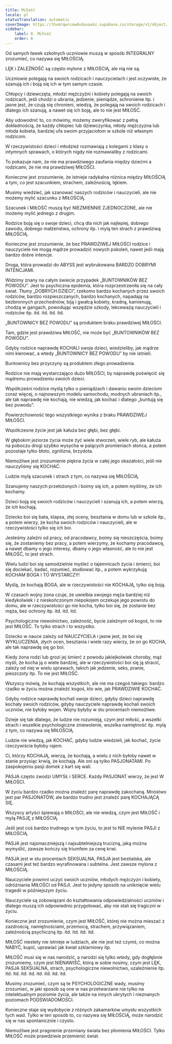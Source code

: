 ```yaml
---
title: Miłość
locale: pl
statusTranslation: automatic
coverImage: https://lhvmrqwrcowdvduuaukz.supabase.co/storage/v1/object/public/strapi-uploads/small_cover-educacion-fundamental.webp-2d51a7828a2b1309555be27f7e2a61a0.webp
sidebar:
    label: 8. Miłość
    order: 8
---
```

Od samych ławek szkolnych uczniowie muszą w sposób INTEGRALNY zrozumieć, co nazywa się MIŁOŚCIĄ.

LĘK i ZALEŻNOŚĆ są często mylone z MIŁOŚCIĄ, ale nią nie są.

Uczniowie polegają na swoich rodzicach i nauczycielach i jest oczywiste, że szanują ich i boją się ich w tym samym czasie.

Chłopcy i dziewczęta, młodzi mężczyźni i kobiety polegają na swoich rodzicach, jeśli chodzi o ubrania, jedzenie, pieniądze, schronienie itp. i jasne jest, że czują się chronieni, wiedzą, że polegają na swoich rodzicach i dlatego ich szanują, a nawet się ich boją, ale to nie jest MIŁOŚĆ.

Aby udowodnić to, co mówimy, możemy zweryfikować z pełną dokładnością, że każdy chłopiec lub dziewczynka, młody mężczyzna lub młoda kobieta, bardziej ufa swoim przyjaciołom w szkole niż własnym rodzicom.

W rzeczywistości dzieci i młodzież rozmawiają z kolegami z klasy o intymnych sprawach, o których nigdy nie rozmawialiby z rodzicami.

To pokazuje nam, że nie ma prawdziwego zaufania między dziećmi a rodzicami, że nie ma prawdziwej MIŁOŚCI.

Konieczne jest zrozumienie, że istnieje radykalna różnica między MIŁOŚCIĄ a tym, co jest szacunkiem, strachem, zależnością, lękiem.

Musimy wiedzieć, jak szanować naszych rodziców i nauczycieli, ale nie możemy mylić szacunku z MIŁOŚCIĄ.

Szacunek i MIŁOŚĆ muszą być NIEZMIENNIE ZJEDNOCZONE, ale nie możemy mylić jednego z drugim.

Rodzice boją się o swoje dzieci, chcą dla nich jak najlepiej, dobrego zawodu, dobrego małżeństwa, ochrony itp. i mylą ten strach z prawdziwą MIŁOŚCIĄ.

Konieczne jest zrozumienie, że bez PRAWDZIWEJ MIŁOŚCI rodzice i nauczyciele nie mogą mądrze prowadzić nowych pokoleń, nawet jeśli mają bardzo dobre intencje.

Droga, która prowadzi do ABYSS jest wybrukowana BARDZO DOBRYMI INTENCJAMI.

Widzimy znany na całym świecie przypadek „BUNTOWNIKÓW BEZ POWODU”. Jest to psychiczna epidemia, która rozprzestrzeniła się na cały świat. Tłumy „DOBRYCH DZIECI”, rzekomo bardzo kochanych przez swoich rodziców, bardzo rozpieszczanych, bardzo kochanych, napadają na bezbronnych przechodniów, biją i gwałcą kobiety, kradną, kamienują, chodzą w gangach, powodując wszędzie szkody, lekceważą nauczycieli i rodziców itp. itd. itd. itd. itd.

„BUNTOWNICY BEZ POWODU” są produktem braku prawdziwej MIŁOŚCI.

Tam, gdzie jest prawdziwa MIŁOŚĆ, nie może być „BUNTOWNIKÓW BEZ POWODU”.

Gdyby rodzice naprawdę KOCHALI swoje dzieci, wiedzieliby, jak mądrze nimi kierować, a wtedy „BUNTOWNICY BEZ POWODU” by nie istnieli.

Buntownicy bez przyczyny są produktem złego prowadzenia.

Rodzice nie mają wystarczająco dużo MIŁOŚCI, by naprawdę poświęcić się mądremu prowadzeniu swoich dzieci.

Współcześni rodzice myślą tylko o pieniądzach i dawaniu swoim dzieciom coraz więcej, o najnowszym modelu samochodu, modnych ubraniach itp., ale tak naprawdę nie kochają, nie wiedzą, jak kochać i dlatego „buntują się bez powodu”.

Powierzchowność tego wszystkiego wynika z braku PRAWDZIWEJ MIŁOŚCI.

Współczesne życie jest jak kałuża bez głębi, bez głębi.

W głębokim jeziorze życia może żyć wiele stworzeń, wiele ryb, ale kałuża na poboczu drogi szybko wysycha w palących promieniach słońca, a potem pozostaje tylko błoto, zgnilizna, brzydota.

Niemożliwe jest zrozumienie piękna życia w całej jego okazałości, jeśli nie nauczyliśmy się KOCHAĆ.

Ludzie mylą szacunek i strach z tym, co nazywa się MIŁOŚCIĄ.

Szanujemy naszych przełożonych i boimy się ich, a potem myślimy, że ich kochamy.

Dzieci boją się swoich rodziców i nauczycieli i szanują ich, a potem wierzą, że ich kochają.

Dziecko boi się bata, klapsa, złej oceny, besztania w domu lub w szkole itp., a potem wierzy, że kocha swoich rodziców i nauczycieli, ale w rzeczywistości tylko się ich boi.

Jesteśmy zależni od pracy, od pracodawcy, boimy się nieszczęścia, boimy się, że zostaniemy bez pracy, a potem wierzymy, że kochamy pracodawcę, a nawet dbamy o jego interesy, dbamy o jego własność, ale to nie jest MIŁOŚĆ, to jest strach.

Wielu ludzi boi się samodzielnie myśleć o tajemnicach życia i śmierci, boi się dociekać, badać, rozumieć, studiować itp., a potem wykrzykują KOCHAM BOGA I TO WYSTARCZY!

Myślą, że kochają BOGA, ale w rzeczywistości nie KOCHAJĄ, tylko się boją.

W czasach wojny żona czuje, że uwielbia swojego męża bardziej niż kiedykolwiek i z nieskończonym niepokojem oczekuje jego powrotu do domu, ale w rzeczywistości go nie kocha, tylko boi się, że zostanie bez męża, bez ochrony itp. itd. itd. itd.

Psychologiczne niewolnictwo, zależność, bycie zależnym od kogoś, to nie jest MIŁOŚĆ. To tylko strach i to wszystko.

Dziecko w nauce zależy od NAUCZYCIELA i jasne jest, że boi się WYKLUCZENIA, złych ocen, besztania i wiele razy wierzy, że on go KOCHA, ale tak naprawdę się go boi.

Kiedy żona rodzi lub grozi jej śmierć z powodu jakiejkolwiek choroby, mąż myśli, że kocha ją o wiele bardziej, ale w rzeczywistości boi się ją stracić, zależy od niej w wielu sprawach, takich jak jedzenie, seks, pranie, pieszczoty itp. To nie jest MIŁOŚĆ.

Wszyscy mówią, że kochają wszystkich, ale nie ma czegoś takiego: bardzo rzadko w życiu można znaleźć kogoś, kto wie, jak PRAWDZIWIE KOCHAĆ.

Gdyby rodzice naprawdę kochali swoje dzieci, gdyby dzieci naprawdę kochały swoich rodziców, gdyby nauczyciele naprawdę kochali swoich uczniów, nie byłoby wojen. Wojny byłyby w stu procentach niemożliwe.

Dzieje się tak dlatego, że ludzie nie rozumieją, czym jest miłość, a wszelki strach i wszelkie psychologiczne zniewolenie, wszelka namiętność itp. mylą z tym, co nazywa się MIŁOŚCIĄ.

Ludzie nie wiedzą, jak KOCHAĆ, gdyby ludzie wiedzieli, jak kochać, życie rzeczywiście byłoby rajem.

Ci, którzy KOCHAJĄ, wierzą, że kochają, a wielu z nich byłoby nawet w stanie przysiąc krwią, że kochają. Ale oni są tylko PASJONATAMI. Po zaspokojeniu pasji domek z kart się wali.

PASJA często zwodzi UMYSŁ i SERCE. Każdy PASJONAT wierzy, że jest W MIŁOŚCI.

W życiu bardzo rzadko można znaleźć parę naprawdę zakochaną. Mnóstwo jest par PASJONATÓW, ale bardzo trudno jest znaleźć parę KOCHAJĄCĄ SIĘ.

Wszyscy artyści śpiewają o MIŁOŚCI, ale nie wiedzą, czym jest MIŁOŚĆ i mylą PASJĘ z MIŁOŚCIĄ.

Jeśli jest coś bardzo trudnego w tym życiu, to jest to NIE mylenie PASJI z MIŁOŚCIĄ.

PASJA jest najsmaczniejszą i najsubtelniejszą trucizną, jaką można wymyślić, zawsze kończy się triumfem za cenę krwi.

PASJA jest w stu procentach SEKSUALNA, PASJA jest bestialska, ale czasami jest też bardzo wyrafinowana i subtelna. Jest zawsze mylona z MIŁOŚCIĄ.

Nauczyciele powinni uczyć swoich uczniów, młodych mężczyzn i kobiety, odróżniania MIŁOŚCI od PASJI. Jest to jedyny sposób na uniknięcie wielu tragedii w późniejszym życiu.

Nauczyciele są zobowiązani do kształtowania odpowiedzialności uczniów i dlatego muszą ich odpowiednio przygotować, aby nie stali się tragiczni w życiu.

Konieczne jest zrozumienie, czym jest MIŁOŚĆ, której nie można mieszać z zazdrością, namiętnościami, przemocą, strachem, przywiązaniem, zależnością psychiczną itp. itd. itd. itd. itd.

MIŁOŚĆ niestety nie istnieje w ludziach, ale nie jest też czymś, co można NABYĆ, kupić, uprawiać jak kwiat szklarniowy itp.

MIŁOŚĆ musi się w nas narodzić, a narodzi się tylko wtedy, gdy dogłębnie zrozumiemy, czym jest NIENAWIŚĆ, którą w sobie nosimy, czym jest LĘK, PASJA SEKSUALNA, strach, psychologiczne niewolnictwo, uzależnienie itp. itd. itd. itd. itd. itd. itd. itd. itd.

Musimy zrozumieć, czym są te PSYCHOLOGICZNE wady, musimy zrozumieć, w jaki sposób są one w nas przetwarzane nie tylko na intelektualnym poziomie życia, ale także na innych ukrytych i nieznanych poziomach PODŚWIADOMOŚCI.

Konieczne staje się wydobycie z różnych zakamarków umysłu wszystkich tych wad. Tylko w ten sposób to, co nazywa się MIŁOŚCIĄ, może narodzić się w nas spontanicznie i czysto.

Niemożliwe jest pragnienie przemiany świata bez płomienia MIŁOŚCI. Tylko MIŁOŚĆ może prawdziwie przemienić świat.
